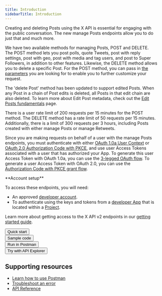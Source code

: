 ```yaml
---
title: Introduction
sidebarTitle: Introduction
---
```



Creating and deleting Posts using the X API is essential for engaging with the public conversation. The new manage Posts endpoints allow you to do just that and much more.

We have two available methods for managing Posts, POST and DELETE. The POST method lets you post polls, quote Tweets, post with reply settings, post with geo, post with media and tag users, and post to Super Followers, in addition to other features. Likewise, the DELETE method allows you to delete a specific Post. For the POST method, you can pass in [the parameters](/x-api/posts/creation-of-a-post) you are looking for to enable you to further customize your request.

The 'delete Post' method has been updated to support edited Posts. When any Post in a chain of Post edits is deleted, all Posts in that edit chain are also deleted. To learn more about Edit Post metadata, check out the [Edit Posts fundamentals](/x-api/fundamentals/edit-posts) page.

There is a user rate limit of 200 requests per 15 minutes for the POST method. The DELETE method has a rate limit of 50 requests per 15 minutes. Additionally, there is a limit of 300 requests per 3 hours, including Posts created with either manage Posts or manage Retweets.

Since you are making requests on behalf of a user with the manage Posts endpoints, you must authenticate with either [OAuth 1.0a User Context](https://en.docs/authentication/oauth-1-0a) or [OAuth 2.0 Authorization Code with PKCE](https://en.docs/authentication/oauth-2-0/authorization-code), and use user Access Tokens associated with a user that has authorized your App. To generate this user Access Token with OAuth 1.0a, you can use the [3-legged OAuth flow](https://en.docs/authentication/oauth-2-0/bearer-tokens). To generate a user Access Token with OAuth 2.0, you can use the [Authorization Code with PKCE grant flow](https://en.docs/authentication/oauth-2-0/user-access-token).

<Info>
**Account setup**

To access these endpoints, you will need:

- An approved [developer account](https://en/portal/petition/essential/basic-info).
- To authenticate using the keys and tokens from a [developer App](/resources/fundamentals/developer-apps) that is located within a [Project](/resources/fundamentals/projects).

Learn more about getting access to the X API v2 endpoints in our [getting started guide](/x-api/getting-started/getting-access).
</Info>

<Button href="/x-api/posts/manage-tweets/quickstart">
  Quick start
</Button>
<br/>
<Button href="https://github.com/xdevplatform/Twitter-API-v2-sample-code">
  Sample code
</Button>
<br/>
<Button href="https://www.postman.com/xapidevelopers/">
  Run in Postman
</Button>
<br/>
<Button href="https://developer.twitter.com/apitools/api?endpoint=/2/tweets&method=post">
  Try with API Explorer
</Button>

## Supporting resources

- [Learn how to use Postman](/tutorials/postman-getting-started)
- [Troubleshoot an error](https://en/support/twitter-api)
- [API Reference](/x-api/posts/manage-tweets/introduction)